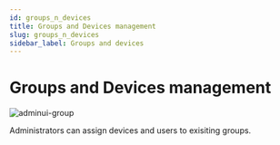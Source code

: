 ```yaml
---
id: groups_n_devices 
title: Groups and Devices management
slug: groups_n_devices 
sidebar_label: Groups and devices
---
```


# Groups and Devices management 

![adminui-group](/img/adminui-group.png)

Administrators can assign devices and users to exisiting groups.

